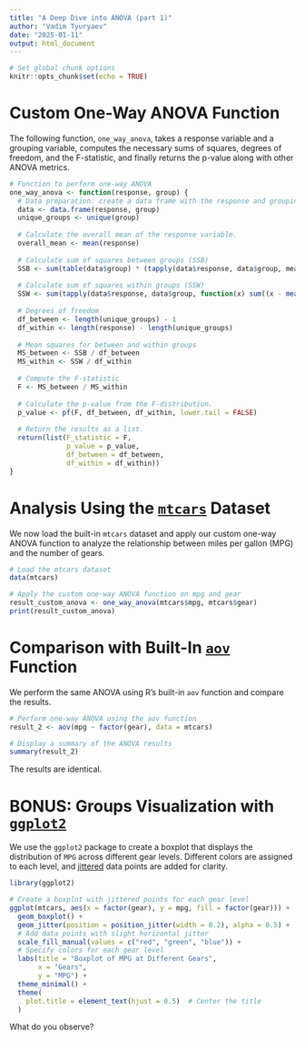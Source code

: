 ```yaml
---
title: "A Deep Dive into ANOVA (part 1)"
author: "Vadim Tyuryaev"
date: "2025-01-11"
output: html_document
---
```

  
```r
# Set global chunk options
knitr::opts_chunk$set(echo = TRUE)
```

# Custom One-Way ANOVA Function

The following function, `one_way_anova`, takes a response variable and a grouping
variable, computes the necessary sums of squares, degrees of freedom, and the
F-statistic, and finally returns the p-value along with other ANOVA metrics.

```r

# Function to perform one-way ANOVA
one_way_anova <- function(response, group) {
  # Data preparation: create a data frame with the response and grouping variables.
  data <- data.frame(response, group)
  unique_groups <- unique(group)
  
  # Calculate the overall mean of the response variable.
  overall_mean <- mean(response)
  
  # Calculate sum of squares between groups (SSB)
  SSB <- sum(table(data$group) * (tapply(data$response, data$group, mean) - overall_mean)^2)
  
  # Calculate sum of squares within groups (SSW)
  SSW <- sum(tapply(data$response, data$group, function(x) sum((x - mean(x))^2)))
  
  # Degrees of freedom
  df_between <- length(unique_groups) - 1
  df_within <- length(response) - length(unique_groups)
  
  # Mean squares for between and within groups
  MS_between <- SSB / df_between
  MS_within <- SSW / df_within
  
  # Compute the F-statistic
  F <- MS_between / MS_within
  
  # Calculate the p-value from the F-distribution.
  p_value <- pf(F, df_between, df_within, lower.tail = FALSE)
  
  # Return the results as a list.
  return(list(F_statistic = F, 
              p_value = p_value, 
              df_between = df_between, 
              df_within = df_within))
}

```

# Analysis Using the [`mtcars`](https://stat.ethz.ch/R-manual/R-devel/library/datasets/html/mtcars.html) Dataset

We now load the built-in `mtcars` dataset and apply our custom one-way ANOVA
function to analyze the relationship between miles per gallon (MPG) and the
number of gears.

```r

# Load the mtcars dataset
data(mtcars)

# Apply the custom one-way ANOVA function on mpg and gear
result_custom_anova <- one_way_anova(mtcars$mpg, mtcars$gear)
print(result_custom_anova)

```

# Comparison with Built-In [`aov`](https://www.rdocumentation.org/packages/stats/versions/3.6.2/topics/aov) Function

We perform the same ANOVA using R's built-in `aov` function and compare the results.

```r

# Perform one-way ANOVA using the aov function
result_2 <- aov(mpg ~ factor(gear), data = mtcars)

# Display a summary of the ANOVA results
summary(result_2)

```

The results are identical. 

# BONUS: Groups Visualization with [`ggplot2`](https://ggplot2.tidyverse.org/)

We use the `ggplot2` package to create a boxplot that displays the distribution of
`MPG` across different gear levels. Different colors are assigned to each level,
and [jittered](https://ggplot2.tidyverse.org/reference/geom_jitter.html) data 
points are added for clarity.

```r

library(ggplot2)

# Create a boxplot with jittered points for each gear level
ggplot(mtcars, aes(x = factor(gear), y = mpg, fill = factor(gear))) +
  geom_boxplot() +
  geom_jitter(position = position_jitter(width = 0.2), alpha = 0.5) +
  # Add data points with slight horizontal jitter
  scale_fill_manual(values = c("red", "green", "blue")) +
  # Specify colors for each gear level
  labs(title = "Boxplot of MPG at Different Gears",
       x = "Gears",
       y = "MPG") +
  theme_minimal() +
  theme(
    plot.title = element_text(hjust = 0.5)  # Center the title
  )

```

What do you observe? 

